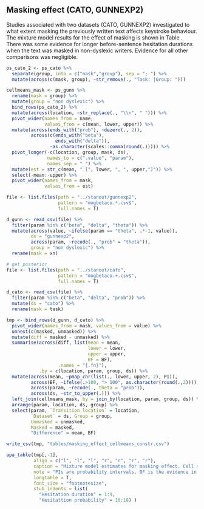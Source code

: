 ## Masking effect (CATO, GUNNEXP2)

Studies associated with two datasets (CATO, GUNNEXP2) investigated to what extent masking the previously written text affects keystroke behaviour. The mixture model results for the effect of masking is shown in Table \ref{tab:maskingeffect}. There was some evidence for longer before-sentence hesitation durations when the text was masked in non-dyslexic writers. Evidence for all other comparisons was negligible.

\blandscape
```r
ps_cato_2 <- ps_cato %>% 
  separate(group, into = c("mask","group"), sep = "; ") %>% 
  mutate(across(c(mask, group), ~str_remove(., "Task: |Group: ")))

cellmeans_mask <- ps_gunn %>% 
  rename(mask = group) %>%
  mutate(group = "non dyslexic") %>% 
  bind_rows(ps_cato_2) %>% 
  mutate(across(location, ~str_replace(., "\\n", " "))) %>% 
  pivot_wider(names_from = name, 
              values_from = c(mean, lower, upper)) %>% 
  mutate(across(ends_with("prob"), ~dezero(., 2)),
         across(c(ends_with("beta"),
                  ends_with("delta")), 
                ~as.character(scales::comma(round(.))))) %>% 
  pivot_longer(-c(location, group, mask, ds), 
               names_to = c(".value", "param"),
               names_sep = "_") %>% 
  mutate(est = str_c(mean, " [", lower, ", ", upper,"]")) %>% 
  select(-mean:-upper) %>% 
  pivot_wider(names_from = mask, 
              values_from = est) 

file <- list.files(path = "../stanout/gunnexp2", 
                   pattern = "mogbetaco.*.csv$",
                   full.names = T)

d_gunn <- read_csv(file) %>% 
  filter(param %in% c("beta", "delta", "theta")) %>% 
  mutate(across(value, ~ifelse(param == "theta", .*-1, value)),
         ds = "gunnexp2",
         across(param, ~recode(., "prob" = "theta")),
         group = "non dyslexic") %>% 
  rename(mask = xn)

# get posterior
file <- list.files(path = "../stanout/cato", 
                   pattern = "mogbetaco.+.csv$",
                   full.names = T)

d_cato <- read_csv(file) %>% 
  filter(param %in% c("beta", "delta", "prob")) %>% 
  mutate(ds = "cato") %>% 
  rename(mask = task)

tmp <- bind_rows(d_gunn, d_cato) %>% 
  pivot_wider(names_from = mask, values_from = value) %>% 
  unnest(c(masked, unmasked)) %>% 
  mutate(diff = masked - unmasked) %>% 
  summarise(across(diff, list(mean = mean, 
                              lower = lower, 
                              upper = upper,
                              BF = BF), 
                   .names = "{.fn}"),
            .by = c(location, param, group, ds)) %>% 
  mutate(across(mean, ~pmap_chr(list(., lower, upper, 2), PI)),
         across(BF, ~ifelse(.>100, "> 100", as.character(round(.,2)))),
         across(param, ~recode(., theta = "prob")),
         across(ds, ~str_to_upper(.))) %>% 
  left_join(cellmeans_mask, by = join_by(location, param, group, ds)) %>% 
  arrange(param, location, ds, group) %>% 
  select(param, `Transition location` = location,
         `Dataset` = ds, Group = group, 
         Unmasked = unmasked,
         Masked = masked,
         "Difference" = mean, BF)

write_csv(tmp, "tables/masking_effect_cellmeans_constr.csv")

apa_table(tmp[,-1],
          align = c("l", "l", "l", "r", "r", "r", "r"), 
          caption = "Mixture model estimates for masking effect. Cell means are shown for the masked and unmasked writing task in msecs for the slowdown for long transitions and the probability of hesitant transitions. The effect for masking is shown on log scale (for transition durations) and logit scale for probability of hesitant transitions. 95% PIs in brackets.",
          note = "PIs are probability intervals. BF is the evidence in favour of the alternative hypothesis over the null hypothesis.",
          longtable = T,
          font_size = "footnotesize",
          stub_indents = list(
            "Hesitation duration" = 1:9,
            "Hesitattion probability" = 10:18) )

```
\elandscape



